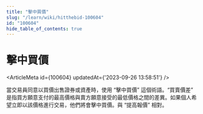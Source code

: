 ```yaml
---
title: "擊中買價"
slug: "/learn/wiki/hitthebid-100604"
id: "100604"
hide_table_of_contents: true
---
```



# 擊中買價

<ArticleMeta id={100604} updatedAt={'2023-09-26 13:58:51'} />
<div className='border-solid border-b border-t-0 my-4 border-[var(--ifm-color-gray-300)]' />

當交易員同意以買價出售證券或資產時，使用 “擊中買價” 這個術語。“買賣價差” 是指買方願意支付的最高價格與賣方願意接受的最低價格之間的差異。如果個人希望立即以該價格進行交易，他們將會擊中買價。與 “提高報價” 相對。
